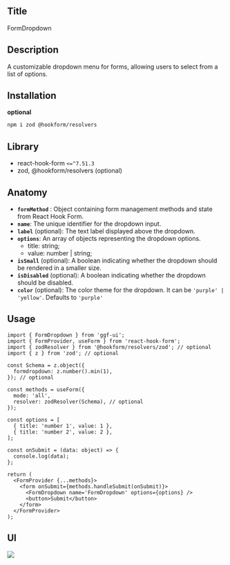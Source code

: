 ## Title

FormDropdown

## Description

A customizable dropdown menu for forms, allowing users to select from a list of options.

## Installation

**optional**

```bash
npm i zod @hookform/resolvers
```

## Library

- react-hook-form `<=^7.51.3`
- zod, @hookform/resolvers (optional)

## Anatomy

- **`formMethod`** : Object containing form management methods and state from React Hook Form.
- **`name`**: The unique identifier for the dropdown input.
- **`label`** (optional): The text label displayed above the dropdown.
- **`options`**: An array of objects representing the dropdown options.
  - title: string;
  - value: number | string;
- **`isSmall`** (optional): A boolean indicating whether the dropdown should be rendered in a smaller size.
- **`isDisabled`** (optional): A boolean indicating whether the dropdown should be disabled.
- **`color`** (optional): The color theme for the dropdown. It can be `'purple' | 'yellow'`. Defaults to `'purple'`

## Usage

```tsx
import { FormDropdown } from 'ggf-ui';
import { FormProvider, useForm } from 'react-hook-form';
import { zodResolver } from '@hookform/resolvers/zod'; // optional
import { z } from 'zod'; // optional
```

```tsx
const Schema = z.object({
  formdropdown: z.number().min(1),
}); // optional

const methods = useForm({
  mode: 'all',
  resolver: zodResolver(Schema), // optional
});

const options = [
  { title: 'number 1', value: 1 },
  { title: 'number 2', value: 2 },
];

const onSubmit = (data: object) => {
  console.log(data);
};

return (
  <FormProvider {...methods}>
    <form onSubmit={methods.handleSubmit(onSubmit)}>
      <FormDropdown name='FormDropdown' options={options} />
      <button>Submit</button>
    </form>
  </FormProvider>
);
```

## UI

<img src='https://sprint-fe-project.s3.ap-northeast-2.amazonaws.com/globalnomad/activity_registration_image/2-3_116_1714033368085.png' />
